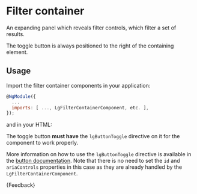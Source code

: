 
<Meta title="Patterns/Filter container/Guide" />

# Filter container

<p class="standfirst">An expanding panel which reveals filter controls, which filter a set of results.</p>

The toggle button is always positioned to the right of the containing element.

## Usage

Import the filter container components in your application:

```js
@NgModule({
  ...
  imports: [ ..., LgFilterContainerComponent, etc. ],
});
```

and in your HTML:

<Source of={FilterContainerStories.StandardFilterContainer} />

The toggle button **must have** the `lgButtonToggle` directive on it for the component to work properly.

More information on how to use the `lgButtonToggle` directive is available in the [button documentation](./?path=/docs/components-button-guide--docs). Note that there is no need to set the `id` and `ariaControls` properties in this case as they are already handled by the `LgFilterContainerComponent`.

<Markdown>
  {Feedback}
</Markdown>
